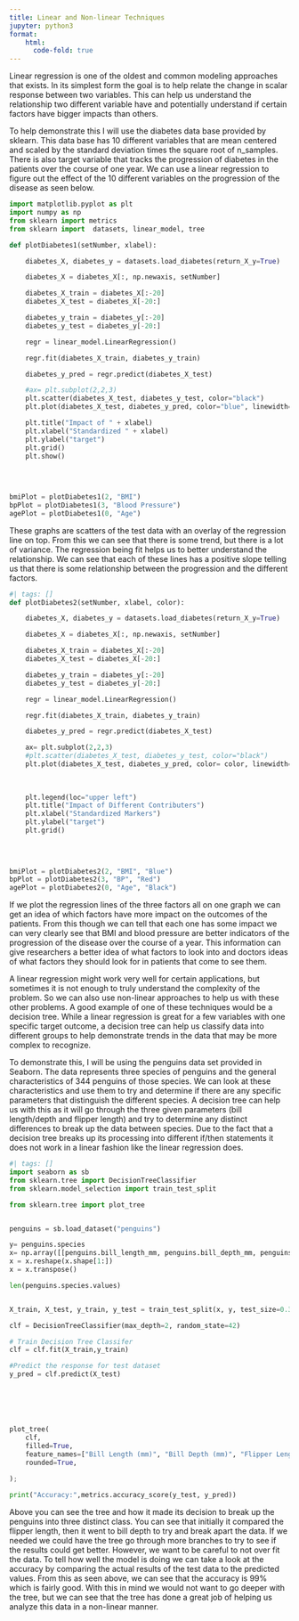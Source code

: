 ```yaml
---
title: Linear and Non-linear Techniques
jupyter: python3
format: 
    html:
      code-fold: true
---
```


Linear regression is one of the oldest and common modeling approaches that exists. In its simplest form the goal is to help relate the change in scalar response between two variables. This can help us understand the relationship two different variable have and potentially understand if certain factors have bigger impacts than others.

To help demonstrate this I will use the diabetes data base provided by sklearn. This data base has 10 different variables that are mean centered and scaled by the standard deviation times the square root of n_samples. There is also target variable that tracks the progression of diabetes in the patients over the course of one year. We can use a linear regression to figure out the effect of the 10 different variables on the progression of the disease as seen below.

```python
import matplotlib.pyplot as plt
import numpy as np
from sklearn import metrics
from sklearn import  datasets, linear_model, tree

def plotDiabetes1(setNumber, xlabel):

    diabetes_X, diabetes_y = datasets.load_diabetes(return_X_y=True)

    diabetes_X = diabetes_X[:, np.newaxis, setNumber]

    diabetes_X_train = diabetes_X[:-20]
    diabetes_X_test = diabetes_X[-20:]

    diabetes_y_train = diabetes_y[:-20]
    diabetes_y_test = diabetes_y[-20:]

    regr = linear_model.LinearRegression()

    regr.fit(diabetes_X_train, diabetes_y_train)

    diabetes_y_pred = regr.predict(diabetes_X_test)

    #ax= plt.subplot(2,2,3)
    plt.scatter(diabetes_X_test, diabetes_y_test, color="black")
    plt.plot(diabetes_X_test, diabetes_y_pred, color="blue", linewidth=3)

    plt.title("Impact of " + xlabel)
    plt.xlabel("Standardized " + xlabel)
    plt.ylabel("target")
    plt.grid()
    plt.show()
    
    

    
bmiPlot = plotDiabetes1(2, "BMI")
bpPlot = plotDiabetes1(3, "Blood Pressure")
agePlot = plotDiabetes1(0, "Age")

```

These graphs are scatters of the test data with an overlay of the regression line on top. From this we can see that there is some trend, but there is a lot of variance. The regression being fit helps us to better understand the relationship. We can see that each of these lines has a positive slope telling us that there is some relationship between the progression and the different factors.

```python
#| tags: []
def plotDiabetes2(setNumber, xlabel, color):

    diabetes_X, diabetes_y = datasets.load_diabetes(return_X_y=True)

    diabetes_X = diabetes_X[:, np.newaxis, setNumber]

    diabetes_X_train = diabetes_X[:-20]
    diabetes_X_test = diabetes_X[-20:]

    diabetes_y_train = diabetes_y[:-20]
    diabetes_y_test = diabetes_y[-20:]

    regr = linear_model.LinearRegression()

    regr.fit(diabetes_X_train, diabetes_y_train)

    diabetes_y_pred = regr.predict(diabetes_X_test)

    ax= plt.subplot(2,2,3)
    #plt.scatter(diabetes_X_test, diabetes_y_test, color="black")
    plt.plot(diabetes_X_test, diabetes_y_pred, color= color, linewidth=3, label= xlabel)
    
    
    
    plt.legend(loc="upper left")
    plt.title("Impact of Different Contributers")
    plt.xlabel("Standardized Markers")
    plt.ylabel("target")
    plt.grid()
    
    

    
bmiPlot = plotDiabetes2(2, "BMI", "Blue")
bpPlot = plotDiabetes2(3, "BP", "Red")
agePlot = plotDiabetes2(0, "Age", "Black")
```

If we plot the regression lines of the three factors all on one graph we can get an idea of which factors have more impact on the outcomes of the patients. From this though we can tell that each one has some impact we can very clearly see that BMI and blood pressure are better indicators of the progression of the disease over the course of a year. This information can give researchers a better idea of what factors to look into and doctors ideas of what factors they should look for in patients that come to see them.

A linear regression might work very well for certain applications, but sometimes it is not enough to truly understand the complexity of the problem. So we can also use non-linear approaches to help us with these other problems. A good example of one of these techniques would be a decision tree. While a linear regression is great for a few variables with one specific target outcome, a decision tree can help us classify data into different groups to help demonstrate trends in the data that may be more complex to recognize.

To demonstrate this, I will be using the penguins data set provided in Seaborn. The data represents three species of penguins and the general characteristics of 344 penguins of those species. We can look at these characteristics and use them to try and determine if there are any specific parameters that distinguish the different species. A decision tree can help us with this as it will go through the three given parameters (bill length/depth and flipper length) and try to determine any distinct differences to break up the data between species. Due to the fact that a decision tree breaks up its processing into different if/then statements it does not work in a linear fashion like the linear regression does.

```python
#| tags: []
import seaborn as sb
from sklearn.tree import DecisionTreeClassifier
from sklearn.model_selection import train_test_split

from sklearn.tree import plot_tree


penguins = sb.load_dataset("penguins")

y= penguins.species
x= np.array([[penguins.bill_length_mm, penguins.bill_depth_mm, penguins.flipper_length_mm]])
x = x.reshape(x.shape[1:])
x = x.transpose()

len(penguins.species.values)


X_train, X_test, y_train, y_test = train_test_split(x, y, test_size=0.3, random_state=27) 

clf = DecisionTreeClassifier(max_depth=2, random_state=42)

# Train Decision Tree Classifer
clf = clf.fit(X_train,y_train)

#Predict the response for test dataset
y_pred = clf.predict(X_test)






plot_tree(
    clf,
    filled=True,
    feature_names=["Bill Length (mm)", "Bill Depth (mm)", "Flipper Length (mm)"],
    rounded=True,
    
);

print("Accuracy:",metrics.accuracy_score(y_test, y_pred))  
```

Above you can see the tree and how it made its decision to break up the penguins into three distinct class. You can see that initially it compared the flipper length, then it went to bill depth to try and break apart the data. If we needed we could have the tree go through more branches to try to see if the results could get better. However, we want to be careful to not over fit the data. To tell how well the model is doing we can take a look at the accuracy by comparing the actual results of the test data to the predicted values. From this as seen above, we can see that the accuracy is 99% which is fairly good. With this in mind we would not want to go deeper with the tree, but we can see that the tree has done a great job of helping us analyze this data in a non-linear manner.
